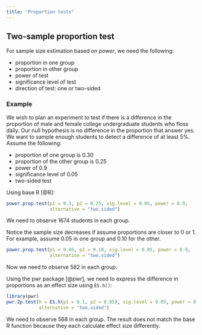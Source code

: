 ```yaml
---
title: "Proportion tests"
---
```


## Two-sample proportion test

For sample size estimation based on _power_, we need the following:

- proportion in one group
- proportion in other group
- power of test 
- significance level of test
- direction of test: one or two-sided

### Example

We wish to plan an experiment to test if there is a difference in the  proportion of male and female college undergraduate students who floss daily. Our null hypothesis is no difference in the proportion that answer yes. We want to sample enough students to detect a difference of at least 5%. Assume the following:

- proportion of one group is 0.30
- proportion of the other group is 0.25
- power of 0.9
- significance level of 0.05
- two-sided test

Using base R [@R]:

```r
power.prop.test(p1 = 0.3, p2 = 0.25, sig.level = 0.05, power = 0.9, 
                alternative = "two.sided")
```

We need to observe 1674 students in each group. 

Notice the sample size decreases if assume proportions are closer to 0 or 1. For example, assume 0.05 in one group and 0.10 for the other.

```r
power.prop.test(p1 = 0.05, p2 = 0.10, sig.level = 0.05, power = 0.9, 
                alternative = "two.sided")
```

Now we need to observe 582 in each group.

Using the pwr package [@pwr], we need to express the difference in proportions as an effect size using `ES.h()`:

```r
library(pwr)
pwr.2p.test(h = ES.h(p1 = 0.1, p2 = 0.05), sig.level = 0.05, power = 0.9,
            alternative = "two.sided")
```

We need to observe 568 in each group. The result does not match the base R function because they each calculate effect size differently.
